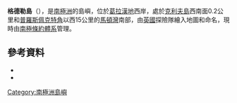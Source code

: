 {{coord|66|0|S|65|39|W|source:GNIS|display=title}}

'''格德勒島'''（{{lang-en|Girdler Island}}），是[[南極洲|南極洲]]的島嶼，位於[[葛拉漢地|葛拉漢地]]西岸，處於[[克利夫島|克利夫島]]西南面0.2公里和[[普羅斯佩克特角|普羅斯佩克特角]]以西15公里的[[馬頓灣|馬頓灣]]南部，由[[英國|英國]]探險隊繪入地圖和命名，現時由[[南極條約體系|南極條約體系]]管理。

==參考資料==
*{{cite gnis | type = antarid | id = 5704| name = Girdler Island | accessdate = 2012-04-23}}
*{{usgs-gazetteer|id=5704}}

{{DEFAULTSORT:Girdler Island}}
[[Category:南極洲島嶼|Category:南極洲島嶼]]


{{GrahamCoast-geo-stub}}